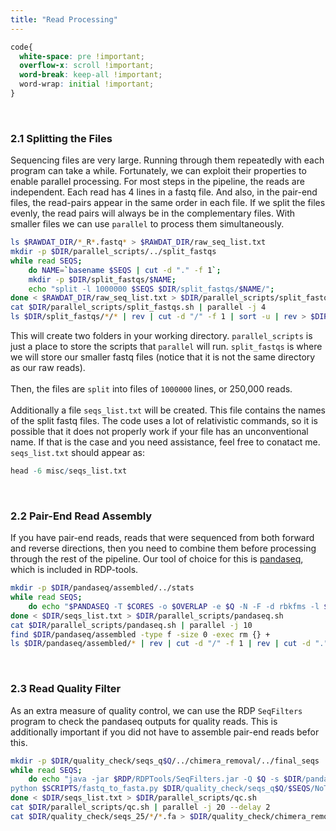 ```yaml
---
title: "Read Processing"
---
```

```css
code{
  white-space: pre !important;
  overflow-x: scroll !important;
  word-break: keep-all !important;
  word-wrap: initial !important;
}
```
<br>

### 2.1 Splitting the Files

Sequencing files are very large. Running through them repeatedly with each program can take a while. Fortunately, we can exploit their properties to enable parallel processing. For most steps in the pipeline, the reads are independent. Each read has 4 lines in a fastq file. And also, in the pair-end files, the read-pairs appear in the same order in each file. If we split the files evenly, the read pairs will always be in the complementary files. With smaller files we can use `parallel` to process them simultaneously.

```bash
ls $RAWDAT_DIR/*_R*.fastq* > $RAWDAT_DIR/raw_seq_list.txt
mkdir -p $DIR/parallel_scripts/../split_fastqs
while read SEQS; 
	do NAME=`basename $SEQS | cut -d "." -f 1`; 
	mkdir -p $DIR/split_fastqs/$NAME; 
	echo "split -l 1000000 $SEQS $DIR/split_fastqs/$NAME/"; 
done < $RAWDAT_DIR/raw_seq_list.txt > $DIR/parallel_scripts/split_fastqs.sh
cat $DIR/parallel_scripts/split_fastqs.sh | parallel -j 4
ls $DIR/split_fastqs/*/* | rev | cut -d "/" -f 1 | sort -u | rev > $DIR/seqs_list.txt
```

This will create two folders in your working directory. `parallel_scripts` is just a place to store the scripts that `parallel` will run. `split_fastqs` is where we will store our smaller fastq files (notice that it is not the same directory as our raw reads).
<br><br>
Then, the files are `split` into files of `1000000` lines, or 250,000 reads.
<br><br>
Additionally a file `seqs_list.txt` will be created. This file contains the names of the split fastq files. The code uses a lot of relativistic commands, so it is possible that it does not properly work if your file has an unconventional name. If that is the case and you need assistance, feel free to conatact me. `seqs_list.txt` should appear as:

```r
head -6 misc/seqs_list.txt
```
<br>

### 2.2 Pair-End Read Assembly

If you have pair-end reads, reads that were sequenced from both forward and reverse directions, then you need to combine them before processing through the rest of the pipeline. Our tool of choice for this is <a href="https://github.com/neufeld/pandaseq" target="_blank">pandaseq</a>, which is included in RDP-tools.

```bash
mkdir -p $DIR/pandaseq/assembled/../stats
while read SEQS;
	do echo "$PANDASEQ -T $CORES -o $OVERLAP -e $Q -N -F -d rbkfms -l $MINLENGTH -L $MAXLENGTH -f $DIR/split_fastqs/*_R1_*/$SEQS -r $DIR/split_fastqs/*_R2_*/$SEQS 1> $DIR/pandaseq/assembled/$SEQS.assembled.fastq 2> $DIR/pandaseq/stats/$SEQS.assembled.stats.txt.bz2";
done < $DIR/seqs_list.txt > $DIR/parallel_scripts/pandaseq.sh
cat $DIR/parallel_scripts/pandaseq.sh | parallel -j 10
find $DIR/pandaseq/assembled -type f -size 0 -exec rm {} +
ls $DIR/pandaseq/assembled/* | rev | cut -d "/" -f 1 | rev | cut -d "." -f 1 > $DIR/seqs_list.txt
```
<br>

### 2.3 Read Quality Filter

As an extra measure of quality control, we can use the RDP `SeqFilters` program to check the pandaseq outputs for quality reads. This is additionally important if you did not have to assemble pair-end reads befor this.

```bash
mkdir -p $DIR/quality_check/seqs_q$Q/../chimera_removal/../final_seqs
while read SEQS;
	do echo "java -jar $RDP/RDPTools/SeqFilters.jar -Q $Q -s $DIR/pandaseq/assembled/$SEQS.assembled.fastq -o $DIR/quality_check/seqs_q$Q -O $SEQS; 
python $SCRIPTS/fastq_to_fasta.py $DIR/quality_check/seqs_q$Q/$SEQS/NoTag/NoTag_trimmed.fastq $DIR/quality_check/seqs_q$Q/$SEQS/$SEQS.fa";
done < $DIR/seqs_list.txt > $DIR/parallel_scripts/qc.sh
cat $DIR/parallel_scripts/qc.sh | parallel -j 20 --delay 2
cat $DIR/quality_check/seqs_25/*/*.fa > $DIR/quality_check/chimera_removal/all_combined_q$Q.fa
```
